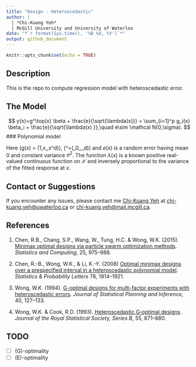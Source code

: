 ```yaml
---
title: "Design - Heteroscedastic"
author: |
  | *Chi-Kuang Yeh*
  | McGill University and University of Waterloo
date: "*`r format(Sys.time(), '%B %d, %Y')`*"
output: github_document
---
```


\newcommand{\cov}{\mathbb{c}ov}
\newcommand{\N}{\mathcal N}
\newcommand{\X}{\mathcal X}

```r
knitr::opts_chunk$set(echo = TRUE)
```

## Description

This is the repo to compute regression model with heteroscedastic error.

## The Model

$$
  y(x)=g^\top(x) \beta + \frac{e}{\sqrt{\lambda(x)}} = \sum_{i=1}^p g_i(x) \beta_i + \frac{e}{\sqrt{\lambda(x) }},\quad e\sim \N(0,\sigma).
$$
### Polynomial model

Here \(g(x) = (1,x,\dots,x^d\)\), \(\beta^\top=(\beta_0,\dots,\beta_d)\) and $e(x)$ is a random error having mean 0 and constant variance $\sigma^2$. The function $\lambda(x)$ is a known positive real-valued continuous function on $\X$ and inversely proportional to the variance of the fitted response at $x$.

## Contact or Suggestions

If you encounter any issues, please contact me [Chi-Kuang Yeh](https://chikuang.github.io/) at [chi-kuang.yeh@uwaterloo.ca](mailto:chi-kuang.yeh@uwaterloo.ca) or [chi-kuang.yeh@mail.mcgill.ca](mailto:chi-kuang.yeh@mail.mcgill.ca).  

## References

1. Chen, R.B., Chang, S.P., Wang, W., Tung, H.C. & Wong, W.K. (2015). [Minimax optimal designs via particle swarm optimization methods](https://link.springer.com/article/10.1007/s11222-014-9466-0). *Statistics and Computing*, 25, 975--988.

2. Chen, R.-B., Wong, W.K., & Li, K.-Y. (2008) [Optimal minimax designs over a prespecified interval in a heteroscedastic polynomial model](https://www.sciencedirect.com/science/article/pii/S0167715208000588?casa_token=CSYGIaqcSycAAAAA:xH69BebDGq6GYitdc3m28CCcE8AFU8a0qL8DbHifzMxgyAwuP-7MBltelbBokw9QiVl8wz9bsjQ). *Statistics & Probability Letters* 78, 1914--1921.

3. Wong, W.K. (1994). [G-optimal designs for multi-factor experiments with heteroscedastic errors](https://www.sciencedirect.com/science/article/pii/0378375894901465). *Journal of Statistical Planning and Inference*, 40, 127--133.

4. Wong, W.K. & Cook, R.D. (1993). [Heteroscedastic G‐optimal designs](https://www.jstor.org/stable/2345999). *Journal of the Royal Statistical Society, Series B*, 55, 871--880.

## TODO

+ [ ] \(G\)-optimality
+ [ ] \(E\)-optimality